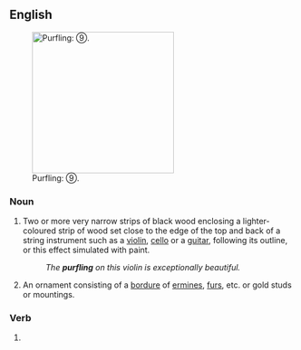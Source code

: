 ==English==
{{wikipedia}}
[[File:Violin_made_in_about_1770-numbered.jpg|thumb|right|250px|Purfling: ⑨.]]

===Noun===
{{en-noun}}

# {{lb|en|music|chiefly|lutherie}} Two or more very narrow strips of black wood enclosing a lighter-coloured strip of wood set close to the edge of the top and back of a string instrument such as a [[violin]], [[cello]] or a [[guitar]], following its outline, or this effect simulated with paint.
#: ''The '''purfling''' on this violin is exceptionally beautiful.''
# {{lb|en|heraldry}} An ornament consisting of a [[bordure]] of [[ermine]]s, [[fur]]s, etc. or gold studs or mountings.

===Verb===
{{head|en|verb form}}

# {{present participle of|purfle|lang=en|nocat=1}}
